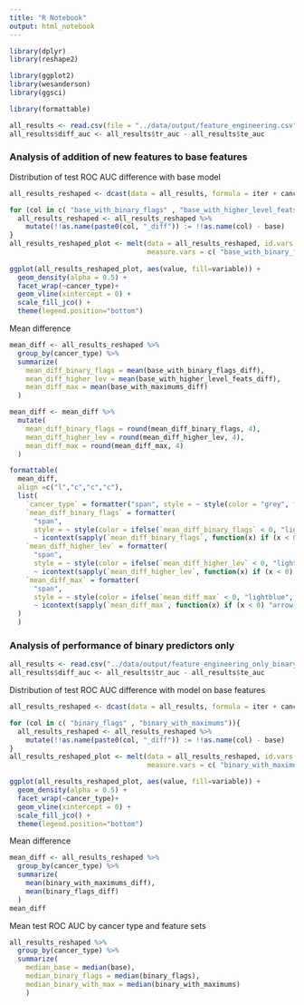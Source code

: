 ```yaml
---
title: "R Notebook"
output: html_notebook
---
```


```r
library(dplyr)
library(reshape2)

library(ggplot2)
library(wesanderson)
library(ggsci)

library(formattable)

all_results <- read.csv(file = "../data/output/feature_engineering.csv")
all_results$diff_auc <- all_results$tr_auc - all_results$te_auc

```

### Analysis of addition of new features to base features

Distribution of test ROC AUC difference with base model
```r
all_results_reshaped <- dcast(data = all_results, formula = iter + cancer_type ~ features_group, value.var = "te_auc")

for (col in c( "base_with_binary_flags" , "base_with_higher_level_feats", "base_with_maximums")){
  all_results_reshaped <- all_results_reshaped %>%
    mutate(!!as.name(paste0(col, "_diff")) := !!as.name(col) - base)
}
all_results_reshaped_plot <- melt(data = all_results_reshaped, id.vars = c("cancer_type", "iter"), 
                                  measure.vars = c( "base_with_binary_flags_diff" , "base_with_higher_level_feats_diff", "base_with_maximums_diff"))
                                  
ggplot(all_results_reshaped_plot, aes(value, fill=variable)) +
  geom_density(alpha = 0.5) +
  facet_wrap(~cancer_type)+
  geom_vline(xintercept = 0) + 
  scale_fill_jco() + 
  theme(legend.position="bottom")
```

Mean difference

```r
mean_diff <- all_results_reshaped %>%
  group_by(cancer_type) %>%
  summarize(
    mean_diff_binary_flags = mean(base_with_binary_flags_diff),
    mean_diff_higher_lev = mean(base_with_higher_level_feats_diff),
    mean_diff_max = mean(base_with_maximums_diff)
  )

mean_diff <- mean_diff %>%
  mutate(
    mean_diff_binary_flags = round(mean_diff_binary_flags, 4),
    mean_diff_higher_lev = round(mean_diff_higher_lev, 4),
    mean_diff_max = round(mean_diff_max, 4)
  )

formattable(
  mean_diff, 
  align =c("l","c","c","c"), 
  list(
    `cancer_type` = formatter("span", style = ~ style(color = "grey", font.weight = "bold")),
    `mean_diff_binary_flags` = formatter(
      "span", 
      style = ~ style(color = ifelse(`mean_diff_binary_flags` < 0, "lightblue", "orange")), 
      ~ icontext(sapply(`mean_diff_binary_flags`, function(x) if (x < 0) "arrow-down" else if (x > 0) "arrow-up" else ""), `mean_diff_binary_flags`)),
    `mean_diff_higher_lev` = formatter(
      "span", 
      style = ~ style(color = ifelse(`mean_diff_higher_lev` < 0, "lightblue", "orange")), 
      ~ icontext(sapply(`mean_diff_higher_lev`, function(x) if (x < 0) "arrow-down" else if (x > 0) "arrow-up" else ""), `mean_diff_higher_lev`)),
    `mean_diff_max` = formatter(
      "span", 
      style = ~ style(color = ifelse(`mean_diff_max` < 0, "lightblue", "orange")), 
      ~ icontext(sapply(`mean_diff_max`, function(x) if (x < 0) "arrow-down" else if (x > 0) "arrow-up" else ""), `mean_diff_max`))
  )
  )

```

### Analysis of performance of binary predictors only

```r
all_results <- read.csv("../data/output/feature_engineering_only_binary.csv")
all_results$diff_auc <- all_results$tr_auc - all_results$te_auc
```

Distribution of test ROC AUC difference with model on base features

```r
all_results_reshaped <- dcast(data = all_results, formula = iter + cancer_type ~ features_group, value.var = "te_auc")

for (col in c( "binary_flags" , "binary_with_maximums")){
  all_results_reshaped <- all_results_reshaped %>%
    mutate(!!as.name(paste0(col, "_diff")) := !!as.name(col) - base)
}
all_results_reshaped_plot <- melt(data = all_results_reshaped, id.vars = c("cancer_type", "iter"), 
                                  measure.vars = c( "binary_with_maximums_diff", "binary_flags_diff"))

ggplot(all_results_reshaped_plot, aes(value, fill=variable)) +
  geom_density(alpha = 0.5) +
  facet_wrap(~cancer_type)+
  geom_vline(xintercept = 0) + 
  scale_fill_jco() + 
  theme(legend.position="bottom")
```

Mean difference

```r
mean_diff <- all_results_reshaped %>%
  group_by(cancer_type) %>%
  summarize(
    mean(binary_with_maximums_diff),
    mean(binary_flags_diff)
  )
mean_diff
```

Mean test ROC AUC by cancer type and feature sets

```r
all_results_reshaped %>%
  group_by(cancer_type) %>%
  summarize(
    median_base = median(base),
    median_binary_flags = median(binary_flags),
    median_binary_with_max = median(binary_with_maximums)
    )
```
